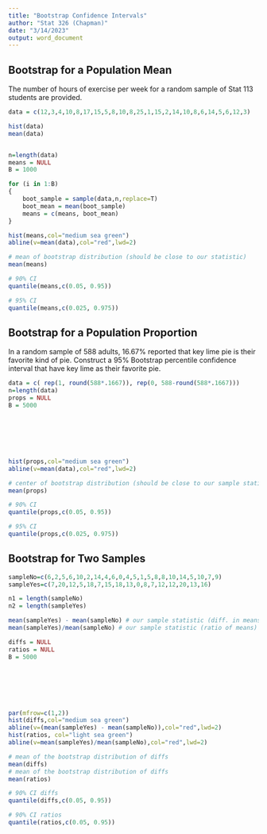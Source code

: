```yaml
---
title: "Bootstrap Confidence Intervals"
author: "Stat 326 (Chapman)"
date: "3/14/2023"
output: word_document
---
```


## Bootstrap for a Population Mean
The number of hours of exercise per week for a random sample of Stat 113 students are provided.
```r
data = c(12,3,4,10,8,17,15,5,8,10,8,25,1,15,2,14,10,8,6,14,5,6,12,3)

hist(data)
mean(data)


n=length(data)
means = NULL
B = 1000

for (i in 1:B)
{
	boot_sample = sample(data,n,replace=T)
	boot_mean = mean(boot_sample)
	means = c(means, boot_mean)
}

hist(means,col="medium sea green")
abline(v=mean(data),col="red",lwd=2)

# mean of bootstrap distribution (should be close to our statistic)
mean(means)

# 90% CI
quantile(means,c(0.05, 0.95))

# 95% CI
quantile(means,c(0.025, 0.975))

```


## Bootstrap for a Population Proportion
In a random sample of 588 adults, 16.67% reported that key lime pie is their favorite kind of pie. Construct a 95% Bootstrap percentile confidence interval that have key lime as their favorite pie.
```r
data = c( rep(1, round(588*.1667)), rep(0, 588-round(588*.1667)))
n=length(data)
props = NULL
B = 5000







hist(props,col="medium sea green")
abline(v=mean(data),col="red",lwd=2)

# center of bootstrap distribution (should be close to our sample statistic)
mean(props)

# 90% CI
quantile(props,c(0.05, 0.95))

# 95% CI
quantile(props,c(0.025, 0.975))

```


## Bootstrap for Two Samples
```r
sampleNo=c(6,2,5,6,10,2,14,4,6,0,4,5,1,5,8,8,10,14,5,10,7,9)
sampleYes=c(7,20,12,5,18,7,15,18,13,0,8,7,12,12,20,13,16)

n1 = length(sampleNo)
n2 = length(sampleYes)

mean(sampleYes) - mean(sampleNo) # our sample statistic (diff. in means)
mean(sampleYes)/mean(sampleNo) # our sample statistic (ratio of means)

diffs = NULL
ratios = NULL
B = 5000







par(mfrow=c(1,2))
hist(diffs,col="medium sea green")
abline(v=(mean(sampleYes) - mean(sampleNo)),col="red",lwd=2)
hist(ratios, col="light sea green")
abline(v=mean(sampleYes)/mean(sampleNo),col="red",lwd=2)

# mean of the bootstrap distribution of diffs
mean(diffs)
# mean of the bootstrap distribution of diffs
mean(ratios)

# 90% CI diffs
quantile(diffs,c(0.05, 0.95))

# 90% CI ratios
quantile(ratios,c(0.05, 0.95))

```


